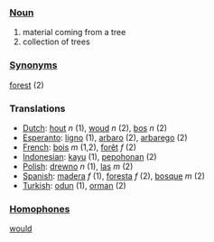 ===[[Noun]]===
#material coming from a tree
#collection of trees

===[[Synonym]]s===
[[forest]] (2)

===Translations===
*[[Dutch]]: [[hout]] ''n'' (1), [[woud]] ''n'' (2), [[bos]] ''n'' (2)
*[[Esperanto]]: [[ligno]] (1), [[arbaro]] (2), [[arbarego]] (2)
*[[French]]: [[bois]] ''m'' (1,2), [[forêt]] ''f'' (2)
*[[Indonesian]]: [[kayu]] (1), [[pohon|pepohonan]] (2)
*[[Polish]]: [[drewno]] ''n'' (1), [[las]] ''m'' (2)
*[[Spanish]]: [[madera]] ''f'' (1), [[foresta]] ''f'' (2), [[bosque]] ''m'' (2)
*[[Turkish]]: [[odun]] (1), [[orman]] (2)

===[[Homophone]]s===

[[would]]
